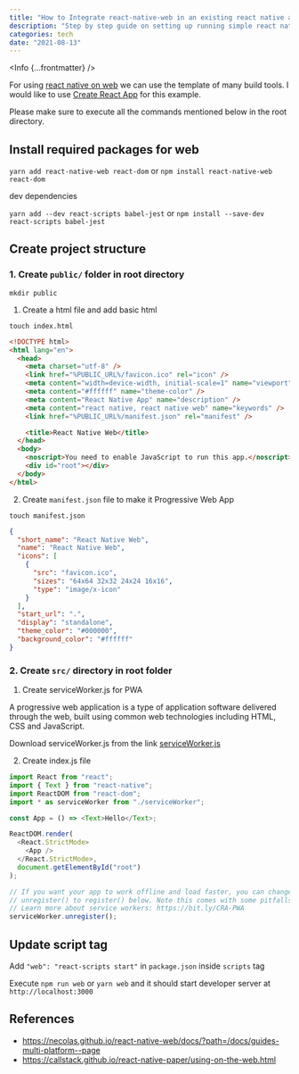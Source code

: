 ```yaml
---
title: "How to Integrate react-native-web in an existing react native application"
description: "Step by step guide on setting up running simple react native app on web"
categories: tech
date: "2021-08-13"
---
```



<Info {...frontmatter} />

For using [react native on web](https://github.com/necolas/react-native-web) we can use the template of many build tools. I would like to use [Create React App](https://github.com/facebook/create-react-app) for this example.

Please make sure to execute all the commands mentioned below in the root directory.

## Install required packages for web

`yarn add react-native-web react-dom` or `npm install react-native-web react-dom`

dev dependencies

`yarn add --dev react-scripts babel-jest` or `npm install --save-dev react-scripts babel-jest`

## Create project structure

### 1. Create `public/` folder in root directory

`mkdir public`

1. Create a html file and add basic html

`touch index.html`

```html
<!DOCTYPE html>
<html lang="en">
  <head>
    <meta charset="utf-8" />
    <link href="%PUBLIC_URL%/favicon.ico" rel="icon" />
    <meta content="width=device-width, initial-scale=1" name="viewport" />
    <meta content="#ffffff" name="theme-color" />
    <meta content="React Native App" name="description" />
    <meta content="react native, react native web" name="keywords" />
    <link href="%PUBLIC_URL%/manifest.json" rel="manifest" />

    <title>React Native Web</title>
  </head>
  <body>
    <noscript>You need to enable JavaScript to run this app.</noscript>
    <div id="root"></div>
  </body>
</html>
```

2. Create `manifest.json` file to make it Progressive Web App

`touch manifest.json`

```json
{
  "short_name": "React Native Web",
  "name": "React Native Web",
  "icons": [
    {
      "src": "favicon.ico",
      "sizes": "64x64 32x32 24x24 16x16",
      "type": "image/x-icon"
    }
  ],
  "start_url": ".",
  "display": "standalone",
  "theme_color": "#000000",
  "background_color": "#ffffff"
}
```


### 2. Create `src/` directory in root folder

1. Create serviceWorker.js for PWA

A progressive web application is a type of application software delivered through the web, built using common web technologies including HTML, CSS and JavaScript.

Download serviceWorker.js from the link
[serviceWorker.js](https://gist.github.com/YajanaRao/e68b16b52c447d9ff032f3930d601135)

<script src="https://gist.github.com/YajanaRao/e68b16b52c447d9ff032f3930d601135.js"></script>

2. Create index.js file

```js
import React from "react";
import { Text } from "react-native";
import ReactDOM from "react-dom";
import * as serviceWorker from "./serviceWorker";

const App = () => <Text>Hello</Text>;

ReactDOM.render(
  <React.StrictMode>
    <App />
  </React.StrictMode>,
  document.getElementById("root")
);

// If you want your app to work offline and load faster, you can change
// unregister() to register() below. Note this comes with some pitfalls.
// Learn more about service workers: https://bit.ly/CRA-PWA
serviceWorker.unregister();
```

## Update script tag

Add
`"web": "react-scripts start"` in `package.json` inside `scripts` tag

Execute `npm run web` or `yarn web` and it should start developer server at `http://localhost:3000`

## References

- https://necolas.github.io/react-native-web/docs/?path=/docs/guides-multi-platform--page
- https://callstack.github.io/react-native-paper/using-on-the-web.html
